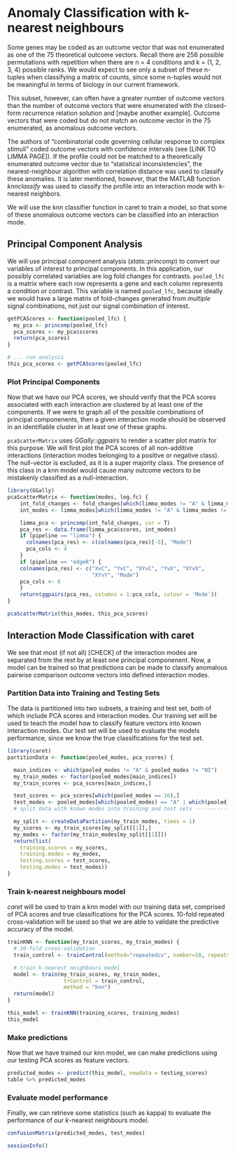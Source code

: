 Anomaly Classification with k-nearest neighbours
========================================================

Some genes may be coded as an outcome vector that was not enumerated as one of the 75 theoretical outcome vectors. Recall there are 256 possible permutations with repetition when there are n = 4 conditions and k = (1, 2, 3, 4) possible ranks. We would expect to see only a subset of these n-tuples when classifying a matrix of counts, since some n-tuples would not be meaningful in terms of biology in our current framework.

This subset, however, can often have a greater number of outcome vectors than the number of outcome vectors that were enumerated with the closed-form recurrence relation solution and [maybe another example]. Outcome vectors that were coded but do not match an outcome vector in the 75 enumerated, as anomalous outcome vectors.

The authors of "combinatorial code governing cellular response to complex stimuli" coded outcome vectors with confidence intervals (see [LINK TO LIMMA PAGE]). If the profile could not be matched to a theoretically enumerated outcome vector due to "statistical inconsistencies", the nearest-neighbour algorithm with correlation distance was used to classify these anomalies. It is later mentioned, however, that the MATLAB function *knnclassify* was used to classify the profile into an interaction mode with k-nearest neighbors.

We will use the knn classifier function in caret to train a model, so that some of these anomalous outcome vectors can be classified into an interaction mode.


## Principal Component Analysis

We will use principal component analysis (*stats::princomp*) to convert our variables of interest to principal components. In this application, our possibly correlated variables are log fold changes for contrasts. `pooled_lfc` is a matrix where each row represents a gene and each column represents a condition or contrast. This variable is named `pooled_lfc`, because ideally we would have a large matrix of fold-changes generated from *multiple* signal combinations, not just our signal combination of interest.

```r
getPCAScores <- function(pooled_lfc) {
  my_pca <- princomp(pooled_lfc)
  pca_scores <- my_pca$scores
  return(pca_scores)
}

# ... run analysis
this_pca_scores <- getPCAScores(pooled_lfc)
```

### Plot Principal Components
Now that we have our PCA scores, we should verify that the PCA scores associated with each interaction are clustered by at least one of the components. If we were to graph all of the possible combinations of principal componenents, then a given interaction mode should be observed in an identifiable cluster in at least one of these graphs.

`pcaScatterMatrix` uses *GGally::ggpairs* to render a scatter plot matrix for this purpose. We will first plot the PCA scores of all non-additive interactions (interaction modes belonging to a positive or negative class). The null-vector is excluded, as it is a super majority class. The presence of this class in a knn model would cause many outcome vectors to be mistakenly classified as a null-interaction.


```r
library(GGally)
pcaScatterMatrix <- function(modes, log.fc) {
    int_fold_changes <- fold_changes[which(limma_modes != "A" & limma_modes != "NI"),]
    int_modes <- limma_modes[which(limma_modes != "A" & limma_modes != "NI")]

    limma_pca <- princomp(int_fold_changes, cor = T)
    pca_res <- data.frame(limma_pca$scores, int_modes)
    if (pipeline == "limma") {
      colnames(pca_res) <- c(colnames(pca_res)[-5], "Mode")
      pca_cols <- 4
    }
    if (pipeline == "edgeR") {
    colnames(pca_res) <- c("XvC", "YvC", "XYvC", "YvX", "XYvX",
                           "XYvY", "Mode")
    pca_cols <- 6
    }
    return(ggpairs(pca_res, columns = 1:pca_cols, colour = 'Mode'))
}

pcaScatterMatrix(this_modes, this_pca_scores)
```

## Interaction Mode Classification with caret
We see that most (if not all) [CHECK] of the interaction modes are separated from the rest by at least one principal componenent. Now, a model can be trained so that predictions can be made to classify anomalous pairwise comparison outcome vectors into defined interaction modes.

### Partition Data into Training and Testing Sets
The data is partitioned into two subsets, a training and test set, both of which include PCA scores and interaction modes. Our training set will be used to teach the model how to classify feature vectors into known interaction modes. Our test set will be used to evaluate the models performance, since we know the true classifications for the test set.

```r
library(caret)
partitionData <- function(pooled_modes, pca_scores) {

  main_indices <- which(pooled_modes != "A" & pooled_modes != "NI")
  my_train_modes <- factor(pooled_modes[main_indices])
  my_train_scores <- pca_scores[main_indices,]

  test_scores <- pca_scores[which(pooled_modes == 16),]
  test_modes <- pooled_modes[which(pooled_modes) == "A" | which(pooled_modes) == 16]
  # split data with known modes into training and test sets ---------------------

  my_split <- createDataPartition(my_train_modes, times = 1)
  my_scores <- my_train_scores[my_split[[1]],]
  my_modes <- factor(my_train_modes[my_split[[1]]])
  return(list(
    training.scores = my_scores,
    training.modes = my_modes,
    testing.scores = test_scores,
    testing.modes = test_modes))
}
```

### Train k-nearest neighbours model

*caret* will be used to train a knn model with our training data set, comprised of PCA scores and true classifications for the PCA scores. 10-fold repeated cross-validation will be used so that we are able to validate the predictive accuracy of the model.

```r
trainKNN <- function(my_train_scores, my_train_modes) {
  # 10-fold cross-validation
  train_control <- trainControl(method="repeatedcv", number=10, repeats=3)

  # train k-nearest neighbours model
  model <- train(my_train_scores, my_train_modes,
                  trControl = train_control,
                  method = "knn")
  return(model)
}

this_model <- trainKNN(training_scores, training_modes)
this_model
```

### Make predictions
Now that we have trained our knn model, we can make predictions using our testing PCA scores as feature vectors.
```r
predicted_modes <- predict(this_model, newdata = testing_scores)
table %>% predicted_modes
```

### Evaluate model performance
Finally, we can retrieve some statistics (such as kappa) to evaluate the performance of our *k*-nearest neighbours model.
```r
confusionMatrix(predicted_modes, test_modes)
```

```r
sessionInfo()
```



